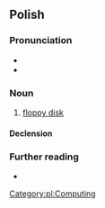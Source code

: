 ==Polish==

===Pronunciation===
* {{pl-IPA}}
* {{audio|Pl-dyskietka.ogg|Audio|lang=pl}}

===Noun===
{{pl-noun|f}}

# [[floppy disk]]

====Declension====
{{pl-decl-noun-f}}

===Further reading===
* {{R:PWN}}

[[Category:pl:Computing]]